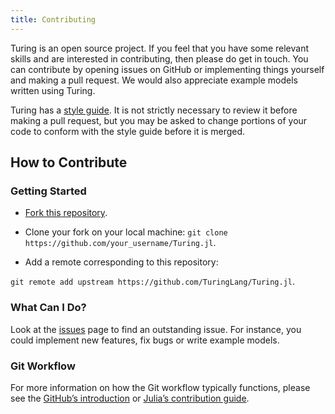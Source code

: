 ---
title: Contributing
---

Turing is an open source project. If you feel that you have some relevant skills and are interested in contributing, then please do get in touch. You can contribute by opening issues on GitHub or implementing things yourself and making a pull request. We would also appreciate example models written using Turing.

Turing has a [style guide]({{< meta site-url >}}/dev/docs/contributing/style-guide). It is not strictly necessary to review it before making a pull request, but you may be asked to change portions of your code to conform with the style guide before it is merged.

## How to Contribute

### Getting Started

  - [Fork this repository](https://github.com/TuringLang/Turing.jl#fork-destination-box).

  - Clone your fork on your local machine: `git clone https://github.com/your_username/Turing.jl`.
  
  - Add a remote corresponding to this repository:

`git remote add upstream https://github.com/TuringLang/Turing.jl`.

### What Can I Do?

Look at the [issues](https://github.com/TuringLang/Turing.jl/issues) page to find an outstanding issue. For instance, you could implement new features, fix bugs or write example models.

### Git Workflow

For more information on how the Git workflow typically functions, please see the [GitHub's introduction](https://guides.github.com/introduction/flow/) or [Julia's contribution guide](https://github.com/JuliaLang/julia/blob/master/CONTRIBUTING.md).